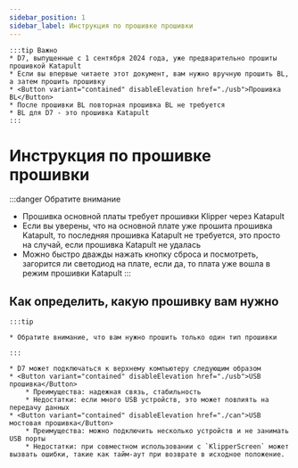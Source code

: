 ```yaml
---
sidebar_position: 1
sidebar_label: Инструкция по прошивке прошивки
---
```







    :::tip Важно
    * D7, выпущенные с 1 сентября 2024 года, уже предварительно прошиты прошивкой Katapult
    * Если вы впервые читаете этот документ, вам нужно вручную прошить BL, а затем прошить прошивку 
    * <Button variant="contained" disableElevation href="./usb">Прошивка BL</Button>
    * После прошивки BL повторная прошивка BL не требуется
    * BL для D7 - это прошивка Katapult
    :::


# Инструкция по прошивке прошивки

:::danger Обратите внимание
* Прошивка основной платы требует прошивки Klipper через Katapult
* Если вы уверены, что на основной плате уже прошита прошивка Katapult, то последняя прошивка Katapult не требуется, это просто на случай, если прошивка Katapult не удалась
* Можно быстро дважды нажать кнопку сброса и посмотреть, загорится ли светодиод на плате, если да, то плата уже вошла в режим прошивки Katapult
:::

## Как определить, какую прошивку вам нужно

    :::tip

    * Обратите внимание, что вам нужно прошить только один тип прошивки

    :::
    
    * D7 может подключаться к верхнему компьютеру следующим образом
    * <Button variant="contained" disableElevation href="./usb">USB прошивка</Button>
        * Преимущества: надежная связь, стабильность
        * Недостатки: если много USB устройств, это может повлиять на передачу данных
    * <Button variant="contained" disableElevation href="./can">USB мостовая прошивка</Button>
        * Преимущества: можно подключить несколько устройств и не занимать USB порты
        * Недостатки: при совместном использовании с `KlipperScreen` может вызвать ошибки, такие как тайм-аут при возврате в исходное положение.